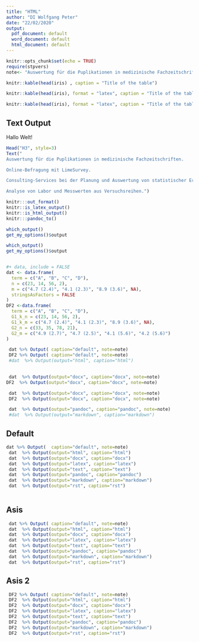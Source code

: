 ```yaml
---
title: "HTML"
author: "DI Wolfgang Peter"
date: "22/02/2020"
output:
  pdf_document: default
  word_document: default
  html_document: default
---
```


```r
knitr::opts_chunk$set(echo = TRUE)
require(stpvers)
note<- "Auswertung für die Puplikationen in medizinische Fachzeitschriften."
```


```r
knitr::kable(head(iris) , caption = "Title of the table")
```




```r
knitr::kable(head(iris), format = "latex", caption = "Title of the table")

knitr::kable(head(iris), format = "latex", caption = "Title of the table", booktabs = TRUE)
```



## Text Output
 
Hallo Welt!

```r
Head("H3", style=3)
Text("
Auswertung für die Puplikationen in medizinische Fachzeitschriften.

Online-Befragung mit LimeSurvey.

Consulting-Services bei der Planung und Auswertung von statistischer Erhebungen.

Analyse von Labor und Messwerten aus Versuchsreihen.")
```






```r
knitr:::out_format()
knitr::is_latex_output()
knitr::is_html_output()
knitr:::pandoc_to()

```
 
```r
which_output()
get_my_options()$output
```
 
 
```r
which_output()
get_my_options()$output


#+ data, include = FALSE
dat <- data.frame(
  term = c("A", "B", "C", "D"),
  n = c(23, 14, 56, 2),
  m = c("4.7 (2.4)", "4.1 (2.3)", "8.9 (3.6)", NA),
  stringsAsFactors = FALSE
)
DF2 <-data.frame(
  term = c("A", "B", "C", "D"),
  G1_k_n = c(23, 14, 56, 2),
  G1_k_m = c("4.7 (2.4)", "4.1 (2.3)", "8.9 (3.6)", NA),
  G2_n = c(33, 35, 78, 21),
  G2_m = c("4.9 (2.7)", "4.7 (2.5)", "4.1 (5.6)", "4.2 (5.6)")
)
```
 

```r
 dat %>% Output( caption="default", note=note)
 DF2 %>% Output( caption="default", note=note)
 #dat  %>% Output(output="html", caption="html")
 
```
 
 
```r
 dat  %>% Output(output="docx", caption="docx", note=note)
DF2  %>% Output(output="docx", caption="docx", note=note)
```
 


 
```r
 dat  %>% Output(output="docx", caption="docx", note=note)
 DF2  %>% Output(output="docx", caption="docx", note=note)
```


 
```r
 dat  %>% Output(output="pandoc", caption="pandoc", note=note)
 #dat  %>% Output(output="markdown", caption="markdown")
```

 
 
## Default
 
```r
dat %>% Output(  caption="default", note=note)
 dat  %>% Output(output="html", caption="html")
 dat  %>% Output(output="docx", caption="docx")
 dat  %>% Output(output="latex", caption="latex")
 dat  %>% Output(output="text", caption="text")
 dat  %>% Output(output="pandoc", caption="pandoc")
 dat  %>% Output(output="markdown", caption="markdown")
 dat  %>% Output(output="rst", caption="rst")
 
```
 
## Asis


```r
 dat %>% Output( caption="default", note=note)
 dat  %>% Output(output="html", caption="html")
 dat  %>% Output(output="docx", caption="docx")
 dat  %>% Output(output="latex", caption="latex")
 dat  %>% Output(output="text", caption="text")
 dat  %>% Output(output="pandoc", caption="pandoc")
 dat  %>% Output(output="markdown", caption="markdown")
 dat  %>% Output(output="rst", caption="rst") 
```

 
 
## Asis 2


```r
 DF2 %>% Output( caption="default", note=note)
 DF2  %>% Output(output="html", caption="html")
 DF2  %>% Output(output="docx", caption="docx")
 DF2  %>% Output(output="latex", caption="latex")
 DF2  %>% Output(output="text", caption="text")
 DF2  %>% Output(output="pandoc", caption="pandoc")
 DF2  %>% Output(output="markdown", caption="markdown")
 DF2  %>% Output(output="rst", caption="rst") 
```

 
 
 

